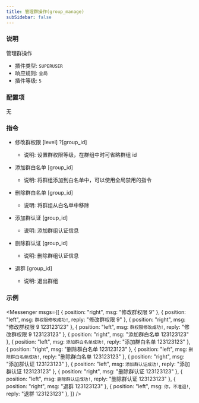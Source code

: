 ```yaml
---
title: 管理群操作(group_manage)
subSidebar: false
---
```



### 说明

管理群操作

- 插件类型: `SUPERUSER`
- 响应规则: `全局`
- 插件等级: `5`

### 配置项

无

### 指令

- 修改群权限 [level] ?[group_id]

  - 说明: 设置群权限等级，在群组中时可省略群组 id

- 添加群白名单 [group_id]

  - 说明: 将群组添加到白名单中，可以使用全局禁用的指令

- 删除群白名单 [group_id]

  - 说明: 将群组从白名单中移除

- 添加群认证 [group_id]

  - 说明: 添加群组认证信息

- 删除群认证 [group_id]

  - 说明: 删除群组认证信息

- 退群 [group_id]
  - 说明: 退出群组

### 示例

<Messenger
  msgs={[
    { position: "right", msg: "修改群权限 9" },
    {
      position: "left",
      msg: `群权限修改成功!`,
      reply: "修改群权限 9"
    },
    { position: "right", msg: "修改群权限 9 123123123" },
    {
      position: "left",
      msg: `群权限修改成功!`,
      reply: "修改群权限 9 123123123"
    },
    { position: "right", msg: "添加群白名单 123123123" },
    {
      position: "left",
      msg: `添加群白名单成功!`,
      reply: "添加群白名单 123123123" 
    },
    { position: "right", msg: "删除群白名单 123123123" },
    {
      position: "left",
      msg: `删除群白名单成功!`,
      reply: "删除群白名单 123123123"
    },
    { position: "right", msg: "添加群认证 123123123" },
    {
      position: "left",
      msg: `添加群认证成功!`,
      reply: "添加群认证 123123123"
    },
    { position: "right", msg: "删除群认证 123123123" },
    {
      position: "left",
      msg: `删除群认证成功!`,
      reply: "删除群认证 123123123"
    },
    { position: "right", msg: "退群 123123123" },
    {
      position: "left",
      msg: `你，不准退!`,
      reply: "退群 123123123"
    },
  ]}
/>
